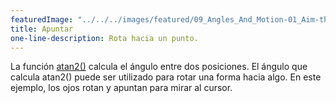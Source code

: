 ---
featuredImage: "../../../images/featured/09_Angles_And_Motion-01_Aim-thumbnail.png"
title: Apuntar
one-line-description: Rota hacia un punto.
---

La función <a href="https://p5js.org/reference/#/p5/atan2" target="_blank">atan2()</a> 
calcula el ángulo entre dos posiciones. El ángulo que calcula atan2() puede ser utilizado 
para rotar una forma hacia algo. En este ejemplo, los ojos rotan y apuntan para mirar al cursor.